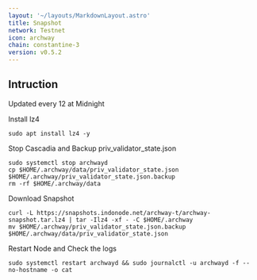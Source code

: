 ```yaml
---
layout: '~/layouts/MarkdownLayout.astro'
title: Snapshot
network: Testnet
icon: archway
chain: constantine-3
version: v0.5.2
---
```

## Intruction
Updated every 12 at Midnight

 Install lz4
```
sudo apt install lz4 -y
```

 Stop Cascadia and Backup priv_validator_state.json
```
sudo systemctl stop archwayd
cp $HOME/.archway/data/priv_validator_state.json $HOME/.archway/priv_validator_state.json.backup
rm -rf $HOME/.archway/data
```

 Download Snapshot
```
curl -L https://snapshots.indonode.net/archway-t/archway-snapshot.tar.lz4 | tar -Ilz4 -xf - -C $HOME/.archway
mv $HOME/.archway/priv_validator_state.json.backup $HOME/.archway/data/priv_validator_state.json
```

 Restart Node and Check the logs

```
sudo systemctl restart archwayd && sudo journalctl -u archwayd -f --no-hostname -o cat
```